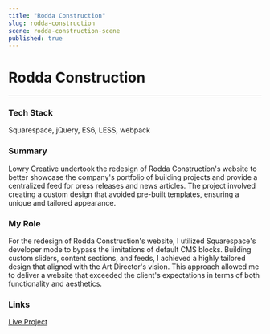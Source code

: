 ```yaml
---
title: "Rodda Construction"
slug: rodda-construction
scene: rodda-construction-scene
published: true
---
```


<div className="flex flex-col w-full h-fit gap-y-16">
<div className="flex flex-col w-full min-h-[calc(75vh-var(--header-height))] justify-center">
<Container>

# Rodda Construction

---

### Tech Stack

Squarespace, jQuery, ES6, LESS, webpack

</Container>
</div>
<Container>

### Summary

Lowry Creative undertook the redesign of Rodda Construction's website to better showcase the company's portfolio of building projects and provide a centralized feed for press releases and news articles. The project involved creating a custom design that avoided pre-built templates, ensuring a unique and tailored appearance.

### My Role

For the redesign of Rodda Construction's website, I utilized Squarespace's developer mode to bypass the limitations of default CMS blocks. Building custom sliders, content sections, and feeds, I achieved a highly tailored design that aligned with the Art Director's vision. This approach allowed me to deliver a website that exceeded the client's expectations in terms of both functionality and aesthetics.

### Links

[Live Project](https://www.roddaconstruction.com/)

</Container>
</div>
